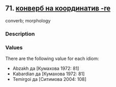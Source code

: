 ## 71. <a href =  'https://agricolamz.github.io/The_Circassian_Isoglosses_Database/71.html'>конверб на координатив -re</a>
converb; morphology

### Description



### Values
There are the following value for each idiom:

* Abzakh  да [Кумахова 1972: 81] 
* Kabardian  да [Кумахова 1972: 81] 
* Temirgoi  да [Ситимова 2004: 108] 


